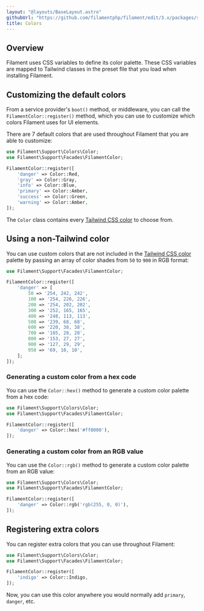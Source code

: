 ```yaml
---
layout: "@layouts/BaseLayout.astro"
githubUrl: "https://github.com/filamentphp/filament/edit/3.x/packages/support/docs/04-colors.md"
title: Colors
---
```


## Overview

Filament uses CSS variables to define its color palette. These CSS variables are mapped to Tailwind classes in the preset file that you load when installing Filament.

## Customizing the default colors

From a service provider's `boot()` method, or middleware, you can call the `FilamentColor::register()` method, which you can use to customize which colors Filament uses for UI elements.

There are 7 default colors that are used throughout Filament that you are able to customize:

```php
use Filament\Support\Colors\Color;
use Filament\Support\Facades\FilamentColor;

FilamentColor::register([
    'danger' => Color::Red,
    'gray' => Color::Gray,
    'info' => Color::Blue,
    'primary' => Color::Amber,
    'success' => Color::Green,
    'warning' => Color::Amber,
]);
```

The `Color` class contains every [Tailwind CSS color](https://tailwindcss.com/docs/customizing-colors#color-palette-reference) to choose from.

## Using a non-Tailwind color

You can use custom colors that are not included in the [Tailwind CSS color](https://tailwindcss.com/docs/customizing-colors#color-palette-reference) palette by passing an array of color shades from `50` to `900` in RGB format:

```php
use Filament\Support\Facades\FilamentColor;

FilamentColor::register([
    'danger' => [
        50 => '254, 242, 242',
        100 => '254, 226, 226',
        200 => '254, 202, 202',
        300 => '252, 165, 165',
        400 => '248, 113, 113',
        500 => '239, 68, 68',
        600 => '220, 38, 38',
        700 => '185, 28, 28',
        800 => '153, 27, 27',
        900 => '127, 29, 29',
        950 => '69, 10, 10',
    ];
]);
```

### Generating a custom color from a hex code

You can use the `Color::hex()` method to generate a custom color palette from a hex code:

```php
use Filament\Support\Colors\Color;
use Filament\Support\Facades\FilamentColor;

FilamentColor::register([
    'danger' => Color::hex('#ff0000'),
]);
```

### Generating a custom color from an RGB value

You can use the `Color::rgb()` method to generate a custom color palette from an RGB value:

```php
use Filament\Support\Colors\Color;
use Filament\Support\Facades\FilamentColor;

FilamentColor::register([
    'danger' => Color::rgb('rgb(255, 0, 0)'),
]);
```

## Registering extra colors

You can register extra colors that you can use throughout Filament:

```php
use Filament\Support\Colors\Color;
use Filament\Support\Facades\FilamentColor;

FilamentColor::register([
    'indigo' => Color::Indigo,
]);
```

Now, you can use this color anywhere you would normally add `primary`, `danger`, etc.
